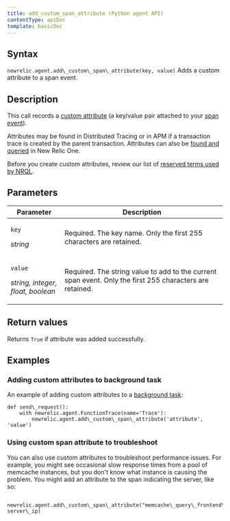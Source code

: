 ```yaml
---
title: add_custom_span_attribute (Python agent API)
contentType: apiDoc
template: basicDoc
---
```


## Syntax

```newrelic.agent.add\_custom\_span\_attribute(key, value)```
Adds a custom attribute to a span event.

## Description

This call records a [custom attribute](/docs/accounts-partnerships/education/getting-started-new-relic/glossary#attribute) (a key/value pair attached to your [span event](https://docs.newrelic.com/docs/using-new-relic/welcome-new-relic/get-started/glossary#span)).

Attributes may be found in Distributed Tracing or in APM if a transaction trace is created by the parent transaction. Attributes can also be [found and queried](/docs/query-your-data/explore-query-data/explore-data/introduction-querying-new-relic-data) in New Relic One.

Before you create custom attributes, review our list of [reserved terms used by NRQL](/docs/insights/nrql-new-relic-query-language/nrql-resources/nrql-reserved-words).

## Parameters

<table><thead><tr><th width="25%">Parameter</th><th>Description</th></tr></thead><tbody><tr><td><p><code>key</code></p><p><em>string</em></p></td><td>Required. The key name. Only the first 255 characters are retained.</td></tr><tr><td><p><code>value</code></p><p><em>string, integer, float, boolean</em></p></td><td>Required. The string value to add to the current span event. Only the first 255 characters are retained.</td></tr></tbody></table>

## Return values

Returns `True` if attribute was added successfully. 

## Examples

### Adding custom attributes to background task

An example of adding custom attributes to a [background task](/docs/agents/python-agent/python-agent-api/background_task):

```@newrelic.agent.background\_task()
def send\_request():
	with newrelic.agent.FunctionTrace(name='Trace'):
    	newrelic.agent.add\_custom\_span\_attribute('attribute', 'value')

```

### Using custom span attribute to troubleshoot

You can also use custom attributes to troubleshoot performance issues. For example, you might see occasional slow response times from a pool of memcache instances, but you don't know what instance is causing the problem. You might add an attribute to the span indicating the server, like so:

```\# Set server\_ip to be the current server processing the transaction

newrelic.agent.add\_custom\_span\_attribute("memcache\_query\_frontend\_lookup", server\_ip)
```